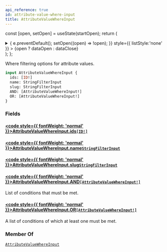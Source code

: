 ```yaml
---
api_reference: true
id: attribute-value-where-input
title: AttributeValueWhereInput
---
```






const [open, setOpen] = useState(startOpen);
return (
<details {...(open ? { open: true } : {})} className="details" style={{ border:'none', boxShadow:'none', background:'var(--ifm-background-color)' }}>
<summary
onClick={(e) => {
e.preventDefault();
setOpen((open) => !open);
}}
style={{ listStyle:'none' }} >
{open ? dataOpen : dataClose}
</summary>
{open && children}
</details>
);
};

Where filtering options for attribute values.

```graphql
input AttributeValueWhereInput {
  ids: [ID!]
  name: StringFilterInput
  slug: StringFilterInput
  AND: [AttributeValueWhereInput!]
  OR: [AttributeValueWhereInput!]
}
```

### Fields

#### [<code style={{ fontWeight: 'normal' }}>AttributeValueWhereInput.<b>ids</b></code>](#)<Bullet />[`[ID!]`](../../../api-reference/miscellaneous/scalars/id.mdx) <Badge class="badge badge--secondary" text="list"/> <Badge class="badge badge--secondary" text="scalar"/> <Badge class="badge badge--secondary" text="miscellaneous"/>

#### [<code style={{ fontWeight: 'normal' }}>AttributeValueWhereInput.<b>name</b></code>](#)<Bullet />[`StringFilterInput`](../../../api-reference/miscellaneous/inputs/string-filter-input.mdx) <Badge class="badge badge--secondary" text="input"/> <Badge class="badge badge--secondary" text="miscellaneous"/>

#### [<code style={{ fontWeight: 'normal' }}>AttributeValueWhereInput.<b>slug</b></code>](#)<Bullet />[`StringFilterInput`](../../../api-reference/miscellaneous/inputs/string-filter-input.mdx) <Badge class="badge badge--secondary" text="input"/> <Badge class="badge badge--secondary" text="miscellaneous"/>

#### [<code style={{ fontWeight: 'normal' }}>AttributeValueWhereInput.<b>AND</b></code>](#)<Bullet />[`[AttributeValueWhereInput!]`](../../../api-reference/attributes/inputs/attribute-value-where-input.mdx) <Badge class="badge badge--secondary" text="list"/> <Badge class="badge badge--secondary" text="input"/> <Badge class="badge badge--secondary" text="attributes"/>

List of conditions that must be met.

#### [<code style={{ fontWeight: 'normal' }}>AttributeValueWhereInput.<b>OR</b></code>](#)<Bullet />[`[AttributeValueWhereInput!]`](../../../api-reference/attributes/inputs/attribute-value-where-input.mdx) <Badge class="badge badge--secondary" text="list"/> <Badge class="badge badge--secondary" text="input"/> <Badge class="badge badge--secondary" text="attributes"/>

A list of conditions of which at least one must be met.

### Member Of

[`AttributeValueWhereInput`](../../../api-reference/attributes/inputs/attribute-value-where-input.mdx) <Badge class="badge badge--secondary" text="input"/>
